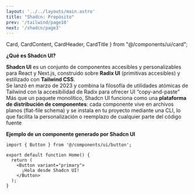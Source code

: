 ```yaml
---
layout: '../../layouts/main.astro'
title: "Shadcn: Propósito"
prev: '/tailwind/page10'
next: '/shadcn/page3'
---
```


  Card,
  CardContent,
  CardHeader,
  CardTitle
} from "@/components/ui/card";



**¿Qué es Shadcn UI?**

**Shadcn UI** es un conjunto de componentes accesibles y personalizables para React y Next.js, construido sobre **Radix UI** (primitivas accesibles) y estilizado con **Tailwind CSS**.  
Se lanzó en marzo de 2023 y combina la filosofía de utilidades atómicas de Tailwind con la accesibilidad de Radix para ofrecer UI “copy-and-paste”​ 
Más que un paquete monolítico, Shadcn UI funciona como una **plataforma de distribución de componentes**: cada componente vive en archivos planos (flat-file schema) y se instala en tu proyecto mediante una CLI, lo que facilita la personalización o reemplazo de cualquier parte del código fuente​

**Ejemplo de un componente generado por Shadcn UI**

```astro
import { Button } from '@/components/ui/button';

export default function Home() {
  return (
    <Button variant="primary">
      ¡Hola desde Shadcn UI!
    </Button>
  );
}
```

